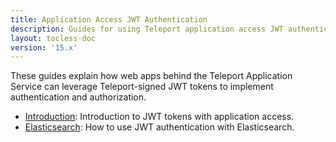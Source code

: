 ```yaml
---
title: Application Access JWT Authentication
description: Guides for using Teleport application access JWT authentication.
layout: tocless-doc
version: '15.x'
---
```


These guides explain how web apps behind the Teleport Application Service can
leverage Teleport-signed JWT tokens to implement authentication and
authorization.

- [Introduction](/docs/application-access/jwt/introduction): Introduction to JWT tokens with application access.
- [Elasticsearch](/docs/application-access/jwt/elasticsearch): How to use JWT authentication with Elasticsearch.
